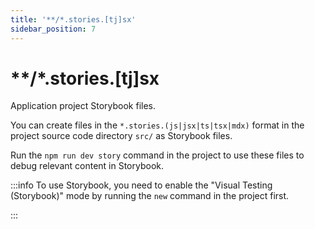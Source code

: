 ```yaml
---
title: '**/*.stories.[tj]sx'
sidebar_position: 7
---
```

# **/*.stories.[tj]sx

Application project Storybook files.

You can create files in the `*.stories.(js|jsx|ts|tsx|mdx)` format in the project source code directory `src/` as Storybook files.

Run the `npm run dev story` command in the project to use these files to debug relevant content in Storybook.

:::info
To use Storybook, you need to enable the "Visual Testing (Storybook)" mode by running the `new` command in the project first.

:::

